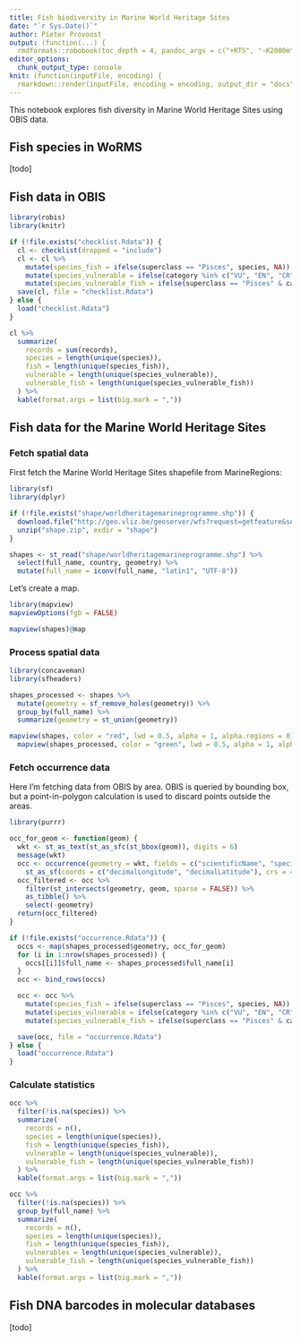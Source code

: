 ```yaml
---
title: Fish biodiversity in Marine World Heritage Sites
date: "`r Sys.Date()`"
author: Pieter Provoost
output: (function(...) {
  rmdformats::robobook(toc_depth = 4, pandoc_args = c("+RTS", "-K2000m", "-RTS"), ...) })
editor_options: 
  chunk_output_type: console
knit: (function(inputFile, encoding) {
  rmarkdown::render(inputFile, encoding = encoding, output_dir = "docs") })  
---
```


This notebook explores fish diversity in Marine World Heritage Sites using OBIS data.

## Fish species in WoRMS

[todo]

## Fish data in OBIS

```r
library(robis)
library(knitr)

if (!file.exists("checklist.Rdata")) {
  cl <- checklist(dropped = "include")
  cl <- cl %>%
    mutate(species_fish = ifelse(superclass == "Pisces", species, NA)) %>%
    mutate(species_vulnerable = ifelse(category %in% c("VU", "EN", "CR"), species, NA)) %>%
    mutate(species_vulnerable_fish = ifelse(superclass == "Pisces" & category %in% c("VU", "EN", "CR"), species, NA))
  save(cl, file = "checklist.Rdata")
} else {
  load("checklist.Rdata")
}

cl %>%
  summarize(
    records = sum(records),
    species = length(unique(species)),
    fish = length(unique(species_fish)),
    vulnerable = length(unique(species_vulnerable)),
    vulnerable_fish = length(unique(species_vulnerable_fish))
  ) %>%
  kable(format.args = list(big.mark = ","))
```

## Fish data for the Marine World Heritage Sites
### Fetch spatial data

First fetch the Marine World Heritage Sites shapefile from MarineRegions:

```r
library(sf)
library(dplyr)

if (!file.exists("shape/worldheritagemarineprogramme.shp")) {
  download.file("http://geo.vliz.be/geoserver/wfs?request=getfeature&service=wfs&version=1.0.0&typename=MarineRegions:worldheritagemarineprogramme&outputformat=SHAPE-ZIP", "shape.zip")
  unzip("shape.zip", exdir = "shape")
}

shapes <- st_read("shape/worldheritagemarineprogramme.shp") %>%
  select(full_name, country, geometry) %>%
  mutate(full_name = iconv(full_name, "latin1", "UTF-8"))
```

Let's create a map.

```r
library(mapview)
mapviewOptions(fgb = FALSE)

mapview(shapes)@map
```

### Process spatial data

```r
library(concaveman)
library(sfheaders)

shapes_processed <- shapes %>%
  mutate(geometry = sf_remove_holes(geometry)) %>%
  group_by(full_name) %>%
  summarize(geometry = st_union(geometry))

mapview(shapes, color = "red", lwd = 0.5, alpha = 1, alpha.regions = 0) +
  mapview(shapes_processed, color = "green", lwd = 0.5, alpha = 1, alpha.regions = 0, legend = FALSE)
```

### Fetch occurrence data

Here I'm fetching data from OBIS by area. OBIS is queried by bounding box, but a point-in-polygon calculation is used to discard points outside the areas.

```r
library(purrr)

occ_for_geom <- function(geom) {
  wkt <- st_as_text(st_as_sfc(st_bbox(geom)), digits = 6)
  message(wkt)
  occ <- occurrence(geometry = wkt, fields = c("scientificName", "species", "family", "order", "class", "superclass", "phylum", "decimalLongitude", "decimalLatitude", "date_year", "category", "dataset_id")) %>%
    st_as_sf(coords = c("decimalLongitude", "decimalLatitude"), crs = 4326)
  occ_filtered <- occ %>%
    filter(st_intersects(geometry, geom, sparse = FALSE)) %>%
    as_tibble() %>%
    select(-geometry)
  return(occ_filtered)
}

if (!file.exists("occurrence.Rdata")) {
  occs <- map(shapes_processed$geometry, occ_for_geom)
  for (i in 1:nrow(shapes_processed)) {
    occs[[i]]$full_name <- shapes_processed$full_name[i]
  }
  occ <- bind_rows(occs)

  occ <- occ %>%
    mutate(species_fish = ifelse(superclass == "Pisces", species, NA)) %>%
    mutate(species_vulnerable = ifelse(category %in% c("VU", "EN", "CR"), species, NA)) %>%
    mutate(species_vulnerable_fish = ifelse(superclass == "Pisces" & category %in% c("VU", "EN", "CR"), species, NA))

  save(occ, file = "occurrence.Rdata")
} else {
  load("occurrence.Rdata")
}
```

### Calculate statistics

```r
occ %>%
  filter(!is.na(species)) %>%
  summarize(
    records = n(),
    species = length(unique(species)),
    fish = length(unique(species_fish)),
    vulnerable = length(unique(species_vulnerable)),
    vulnerable_fish = length(unique(species_vulnerable_fish))
  ) %>%
  kable(format.args = list(big.mark = ","))
```

```r
occ %>%
  filter(!is.na(species)) %>%
  group_by(full_name) %>%
  summarize(
    records = n(),
    species = length(unique(species)),
    fish = length(unique(species_fish)),
    vulnerables = length(unique(species_vulnerable)),
    vulnerable_fish = length(unique(species_vulnerable_fish))
  ) %>%
  kable(format.args = list(big.mark = ","))
```

## Fish DNA barcodes in molecular databases

[todo]
